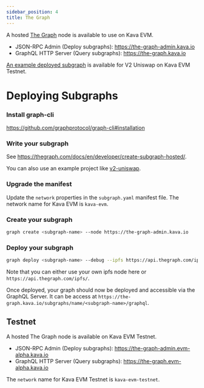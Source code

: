 ```yaml
---
sidebar_position: 4
title: The Graph
---
```


A hosted [The Graph](https://thegraph.com/en/) node is available to use on Kava EVM.

- JSON-RPC Admin (Deploy subgraphs): https://the-graph-admin.kava.io
- GraphQL HTTP Server (Query subgraphs): https://the-graph.kava.io

[An example deployed subgraph](https://the-graph.evm-alpha.kava.io/subgraphs/name/Kava-Labs/v2-uniswap/graphql) is available for V2 Uniswap on Kava EVM Testnet.

# Deploying Subgraphs

### Install graph-cli

https://github.com/graphprotocol/graph-cli#installation

### Write your subgraph

See https://thegraph.com/docs/en/developer/create-subgraph-hosted/.

You can also use an example project like [v2-uniswap](https://github.com/Uniswap/v2-subgraph).

### Upgrade the manifest

Update the `network` properties in the `subgraph.yaml` manifest file.
The network name for Kava EVM is `kava-evm`.

### Create your subgraph

```bash
graph create <subgraph-name> --node https://the-graph-admin.kava.io
```

### Deploy your subgraph

```bash
graph deploy <subgraph-name> --debug --ipfs https://api.thegraph.com/ipfs/ --node https://the-graph-admin.kava.io
```

Note that you can either use your own ipfs node here or `https://api.thegraph.com/ipfs/`.

Once deployed, your graph should now be deployed and accessible via the GraphQL Server. It can be access at `https://the-graph.kava.io/subgraphs/name/<subgraph-name>/graphql`.

## Testnet

A hosted The Graph node is available on Kava EVM Testnet.

- JSON-RPC Admin (Deploy subgraphs): https://the-graph-admin.evm-alpha.kava.io
- GraphQL HTTP Server (Query subgraphs): https://the-graph.evm-alpha.kava.io

The `network` name for Kava EVM Testnet is `kava-evm-testnet`.

